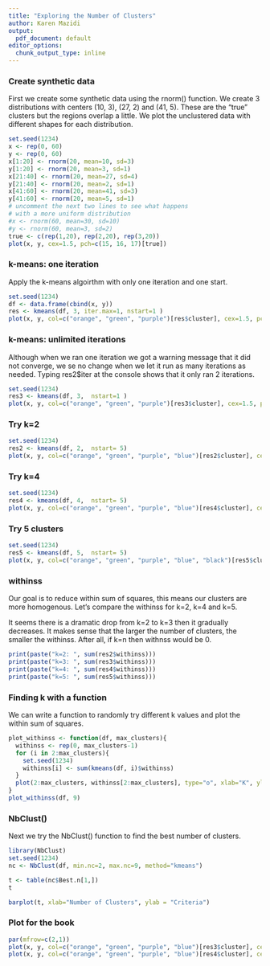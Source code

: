 ```yaml
---
title: "Exploring the Number of Clusters"
author: Karen Mazidi
output:
  pdf_document: default
editor_options: 
  chunk_output_type: inline
---
```


### Create synthetic data

First we create some synthetic data using the rnorm() function. We create 3 distributions with centers (10, 3), (27, 2) and (41, 5). These are the "true" clusters but the regions overlap a little. We plot the unclustered data with different shapes for each distribution.

```r
set.seed(1234)
x <- rep(0, 60)
y <- rep(0, 60)
x[1:20] <- rnorm(20, mean=10, sd=3)
y[1:20] <- rnorm(20, mean=3, sd=1)
x[21:40] <- rnorm(20, mean=27, sd=4)
y[21:40] <- rnorm(20, mean=2, sd=1)
x[41:60] <- rnorm(20, mean=41, sd=3)
y[41:60] <- rnorm(20, mean=5, sd=1)
# uncomment the next two lines to see what happens
# with a more uniform distribution
#x <- rnorm(60, mean=30, sd=10)
#y <- rnorm(60, mean=3, sd=2)
true <- c(rep(1,20), rep(2,20), rep(3,20))
plot(x, y, cex=1.5, pch=c(15, 16, 17)[true])
```

### k-means: one iteration

Apply the k-means algoirthm with only one iteration and one start. 

```r
set.seed(1234)
df <- data.frame(cbind(x, y))
res <- kmeans(df, 3, iter.max=1, nstart=1 )
plot(x, y, col=c("orange", "green", "purple")[res$cluster], cex=1.5, pch=c(15, 16, 17)[true])
```
### k-means: unlimited iterations

Although when we ran one iteration we got a warning message that it did not converge, we se no change when we let it run as many iterations as needed. Typing res2$iter at the console shows that it only ran 2 iterations.

```r
set.seed(1234)
res3 <- kmeans(df, 3,  nstart=1 )
plot(x, y, col=c("orange", "green", "purple")[res3$cluster], cex=1.5, pch=c(15, 16, 17)[true])
```
### Try k=2

```r
set.seed(1234)
res2 <- kmeans(df, 2,  nstart= 5)
plot(x, y, col=c("orange", "green", "purple", "blue")[res2$cluster], cex=1.5, pch=c(15, 16, 17)[true])
```

### Try k=4

```r
set.seed(1234)
res4 <- kmeans(df, 4,  nstart= 5)
plot(x, y, col=c("orange", "green", "purple", "blue")[res4$cluster], cex=1.5, pch=c(15, 16, 17)[true])
```
### Try 5 clusters

```r
set.seed(1234)
res5 <- kmeans(df, 5,  nstart= 5)
plot(x, y, col=c("orange", "green", "purple", "blue", "black")[res5$cluster], cex=1.5, pch=c(15, 16, 17)[true])

```
### withinss

Our goal is to reduce within sum of squares, this means our clusters are more homogenous. Let's compare the withinss for k=2, k=4 and k=5.

It seems there is a dramatic drop from k=2 to k=3 then it gradually decreases. It makes sense that the larger the number of clusters, the smaller the withinss. After all, if k=n then withnss would be 0.

```r
print(paste("k=2: ", sum(res2$withinss)))
print(paste("k=3: ", sum(res3$withinss)))
print(paste("k=4: ", sum(res4$withinss)))
print(paste("k=5: ", sum(res5$withinss)))

```


### Finding k with a function

We can write a function to randomly try different k values and plot the within sum of squares.

```r
plot_withinss <- function(df, max_clusters){
  withinss <- rep(0, max_clusters-1)
  for (i in 2:max_clusters){
    set.seed(1234)
    withinss[i] <- sum(kmeans(df, i)$withinss)
  }
  plot(2:max_clusters, withinss[2:max_clusters], type="o", xlab="K", ylab="Within Sum Squares")
}
plot_withinss(df, 9)
```


### NbClust()

Next we try the NbClust() function to find the best number of clusters. 

```r
library(NbClust)
set.seed(1234)
nc <- NbClust(df, min.nc=2, max.nc=9, method="kmeans")
```

```r
t <- table(nc$Best.n[1,])
t
```

```r
barplot(t, xlab="Number of Clusters", ylab = "Criteria")
```

### Plot for the book

```r
par(mfrow=c(2,1))
plot(x, y, col=c("orange", "green", "purple", "blue")[res3$cluster], cex=1.5, pch=c(15, 16, 17)[true])
plot(x, y, col=c("orange", "green", "purple", "blue")[res4$cluster], cex=1.5, pch=c(15, 16, 17)[true])
```

